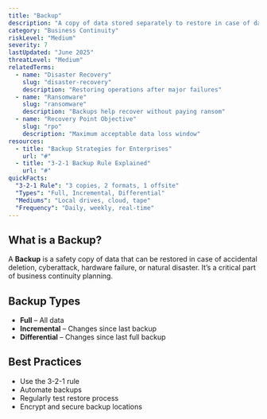 ```yaml
---
title: "Backup"
description: "A copy of data stored separately to restore in case of data loss or corruption"
category: "Business Continuity"
riskLevel: "Medium"
severity: 7
lastUpdated: "June 2025"
threatLevel: "Medium"
relatedTerms:
  - name: "Disaster Recovery"
    slug: "disaster-recovery"
    description: "Restoring operations after major failures"
  - name: "Ransomware"
    slug: "ransomware"
    description: "Backups help recover without paying ransom"
  - name: "Recovery Point Objective"
    slug: "rpo"
    description: "Maximum acceptable data loss window"
resources:
  - title: "Backup Strategies for Enterprises"
    url: "#"
  - title: "3-2-1 Backup Rule Explained"
    url: "#"
quickFacts:
  "3-2-1 Rule": "3 copies, 2 formats, 1 offsite"
  "Types": "Full, Incremental, Differential"
  "Mediums": "Local drives, cloud, tape"
  "Frequency": "Daily, weekly, real-time"
---
```


## What is a Backup?

A **Backup** is a safety copy of data that can be restored in case of accidental deletion, cyberattack, hardware failure, or natural disaster. It’s a critical part of business continuity planning.

## Backup Types

- **Full** – All data
- **Incremental** – Changes since last backup
- **Differential** – Changes since last full backup

## Best Practices

- Use the 3-2-1 rule
- Automate backups
- Regularly test restore process
- Encrypt and secure backup locations
